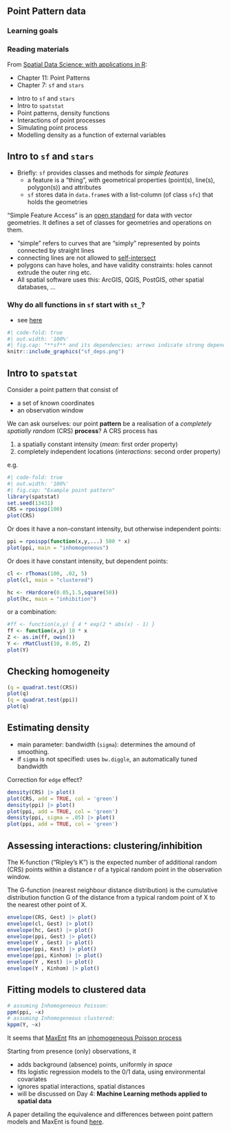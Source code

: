 ## Point Pattern data

### Learning goals

### Reading materials

From [Spatial Data Science: with applications in R](https://r-spatial.org/book/): 

* Chapter 11: Point Patterns
* Chapter 7: `sf` and `stars`

::: {.callout-tip title="Summary"}

* Intro to `sf` and `stars`
* Intro to `spatstat`
* Point patterns, density functions
* Interactions of point processes
* Simulating point process
* Modelling density as a function of external variables

:::

## Intro to `sf` and `stars`

* Briefly: `sf` provides classes and methods for _simple features_
    * a feature is a "thing", with geometrical properties (point(s), line(s), polygon(s)) and attributes
    * `sf` stores data in `data.frame`s with a list-column (of class `sfc`) that holds the geometries

::: {.callout-tip title="the Simple Feature standard"}

"Simple Feature Access" is an [open standard](https://www.ogc.org/standard/sfa/) for data
with vector geometries. It defines a set of classes for geometries and operations on them.

* "simple" refers to curves that are "simply" represented by points connected by straight lines
* connecting lines are not allowed to [self-intersect](https://r-spatial.org/book/03-Geometries.html#sec-valid)
* polygons can have holes, and have validity constraints: holes cannot extrude the outer ring etc.
* All spatial software uses this: ArcGIS, QGIS, PostGIS, other spatial databases, ...

:::

### Why do all functions in `sf` start with `st_`?

* see [here](https://ecoevo.social/@noamross/112055449473807578)

```r
#| code-fold: true
#| out.width: '100%'
#| fig.cap: "**sf** and its dependencies; arrows indicate strong dependency, dashed arrows weak dependency"
knitr::include_graphics("sf_deps.png") 
```

## Intro to `spatstat`

Consider a point pattern that consist of 

* a set of known coordinates
* an observation window

We can ask ourselves: our point **pattern** be a realisation of a _completely spatially random_ (CRS) **process**? A CRS process
has 

1. a spatially constant intensity (_mean_: first order property)
2. completely independent locations (_interactions_: second order property)

e.g.
```r
#| code-fold: true
#| out.width: '100%'
#| fig.cap: "Example point pattern"
library(spatstat)
set.seed(13431)
CRS = rpoispp(100)
plot(CRS)
```

Or does it have a non-constant intensity, but otherwise independent points:

```r
ppi = rpoispp(function(x,y,...) 500 * x)
plot(ppi, main = "inhomogeneous")
```

Or does it have constant intensity, but dependent points:

```r
cl <- rThomas(100, .02, 5)
plot(cl, main = "clustered")
```

```r
hc <- rHardcore(0.05,1.5,square(50)) 
plot(hc, main = "inhibition")
```

or a combination:

```r
#ff <- function(x,y) { 4 * exp(2 * abs(x) - 1) }
ff <- function(x,y) 10 * x
Z <- as.im(ff, owin())
Y <- rMatClust(10, 0.05, Z)
plot(Y)
```

## Checking homogeneity

```r
(q = quadrat.test(CRS))
plot(q)
(q = quadrat.test(ppi))
plot(q)
```

## Estimating density

* main parameter: bandwidth (`sigma`): determines the amound of smoothing.
* if `sigma` is not specified: uses `bw.diggle`, an automatically tuned bandwidth

Correction for `edge` effect?

```r
density(CRS) |> plot()
plot(CRS, add = TRUE, col = 'green')
density(ppi) |> plot()
plot(ppi, add = TRUE, col = 'green')
density(ppi, sigma = .05) |> plot()
plot(ppi, add = TRUE, col = 'green')
```

## Assessing interactions: clustering/inhibition

The K-function ("Ripley's K") is the expected number of additional
random (CRS) points within a distance r of a typical random point
in the observation window.

The G-function (nearest neighbour distance distribution) is the cumulative distribution function G of the distance from a typical random point of X to the nearest other point of X.

```r
envelope(CRS, Gest) |> plot()
envelope(cl, Gest) |> plot()
envelope(hc, Gest) |> plot()
envelope(ppi, Gest) |> plot()
envelope(Y , Gest) |> plot()
envelope(ppi, Kest) |> plot()
envelope(ppi, Kinhom) |> plot()
envelope(Y , Kest) |> plot()
envelope(Y , Kinhom) |> plot()
```


## Fitting models to clustered data
```r
# assuming Inhomogeneous Poisson:
ppm(ppi, ~x)
# assuming Inhomogeneous clustered:
kppm(Y, ~x)
```


::: {.callout-tip title="MaxEnt"}

It seems that
[MaxEnt](https://biodiversityinformatics.amnh.org/open_source/maxent/) fits
an [inhomogeneous Poisson process](https://nsojournals.onlinelibrary.wiley.com/doi/full/10.1111/ecog.03049) 

Starting from presence (only) observations, it

* adds background (absence) points, uniformly _in space_
* fits logistic regression models to the 0/1 data, using environmental covariates
* ignores spatial interactions, spatial distances
* will be discussed on Day 4: **Machine Learning methods applied to spatial data**

A paper detailing the equivalence and differences between point pattern models and MaxEnt is found [here](https://besjournals.onlinelibrary.wiley.com/doi/10.1111/2041-210X.12352).

:::
